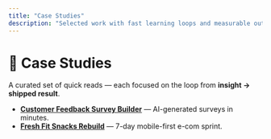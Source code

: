 ```yaml
---
title: "Case Studies"
description: "Selected work with fast learning loops and measurable outcomes."
---
```


# 🧩 Case Studies

A curated set of quick reads — each focused on the loop from **insight → shipped result**.

- **[Customer Feedback Survey Builder](/cases/survey-builder)** — AI-generated surveys in minutes.
- **[Fresh Fit Snacks Rebuild](/cases/ffs-rebuild)** — 7-day mobile-first e-com sprint.
